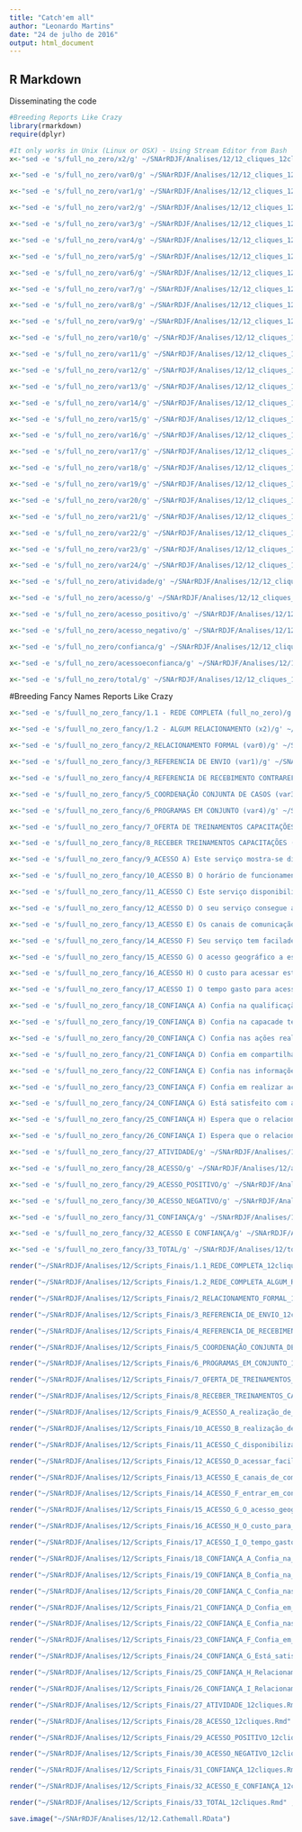 ```yaml
---
title: "Catch'em all"
author: "Leonardo Martins"
date: "24 de julho de 2016"
output: html_document
---
```


## R Markdown
Disseminating the code

```r
#Breeding Reports Like Crazy
library(rmarkdown)
require(dplyr)
```

```r
#It only works in Unix (Linux or OSX) - Using Stream Editor from Bash
x<-"sed -e 's/full_no_zero/x2/g' ~/SNArRDJF/Analises/12/12_cliques_12cliques.Rmd > ~/SNArRDJF/Analises/12/x2_12cliques.Rmd" %>% system()

x<-"sed -e 's/full_no_zero/var0/g' ~/SNArRDJF/Analises/12/12_cliques_12cliques.Rmd > ~/SNArRDJF/Analises/12/var0_12cliques.Rmd" %>% system()

x<-"sed -e 's/full_no_zero/var1/g' ~/SNArRDJF/Analises/12/12_cliques_12cliques.Rmd > ~/SNArRDJF/Analises/12/var1_12cliques.Rmd" %>% system()

x<-"sed -e 's/full_no_zero/var2/g' ~/SNArRDJF/Analises/12/12_cliques_12cliques.Rmd > ~/SNArRDJF/Analises/12/var2_12cliques.Rmd" %>% system()

x<-"sed -e 's/full_no_zero/var3/g' ~/SNArRDJF/Analises/12/12_cliques_12cliques.Rmd > ~/SNArRDJF/Analises/12/var3_12cliques.Rmd" %>% system()

x<-"sed -e 's/full_no_zero/var4/g' ~/SNArRDJF/Analises/12/12_cliques_12cliques.Rmd > ~/SNArRDJF/Analises/12/var4_12cliques.Rmd" %>% system()

x<-"sed -e 's/full_no_zero/var5/g' ~/SNArRDJF/Analises/12/12_cliques_12cliques.Rmd > ~/SNArRDJF/Analises/12/var5_12cliques.Rmd" %>% system()

x<-"sed -e 's/full_no_zero/var6/g' ~/SNArRDJF/Analises/12/12_cliques_12cliques.Rmd > ~/SNArRDJF/Analises/12/var6_12cliques.Rmd" %>% system()

x<-"sed -e 's/full_no_zero/var7/g' ~/SNArRDJF/Analises/12/12_cliques_12cliques.Rmd > ~/SNArRDJF/Analises/12/var7_12cliques.Rmd" %>% system()

x<-"sed -e 's/full_no_zero/var8/g' ~/SNArRDJF/Analises/12/12_cliques_12cliques.Rmd > ~/SNArRDJF/Analises/12/var8_12cliques.Rmd" %>% system()

x<-"sed -e 's/full_no_zero/var9/g' ~/SNArRDJF/Analises/12/12_cliques_12cliques.Rmd > ~/SNArRDJF/Analises/12/var9_12cliques.Rmd" %>% system()

x<-"sed -e 's/full_no_zero/var10/g' ~/SNArRDJF/Analises/12/12_cliques_12cliques.Rmd > ~/SNArRDJF/Analises/12/var10_12cliques.Rmd" %>% system()

x<-"sed -e 's/full_no_zero/var11/g' ~/SNArRDJF/Analises/12/12_cliques_12cliques.Rmd > ~/SNArRDJF/Analises/12/var11_12cliques.Rmd" %>% system()

x<-"sed -e 's/full_no_zero/var12/g' ~/SNArRDJF/Analises/12/12_cliques_12cliques.Rmd > ~/SNArRDJF/Analises/12/var12_12cliques.Rmd" %>% system()

x<-"sed -e 's/full_no_zero/var13/g' ~/SNArRDJF/Analises/12/12_cliques_12cliques.Rmd > ~/SNArRDJF/Analises/12/var13_12cliques.Rmd" %>% system()

x<-"sed -e 's/full_no_zero/var14/g' ~/SNArRDJF/Analises/12/12_cliques_12cliques.Rmd > ~/SNArRDJF/Analises/12/var14_12cliques.Rmd" %>% system()

x<-"sed -e 's/full_no_zero/var15/g' ~/SNArRDJF/Analises/12/12_cliques_12cliques.Rmd > ~/SNArRDJF/Analises/12/var15_12cliques.Rmd" %>% system()

x<-"sed -e 's/full_no_zero/var16/g' ~/SNArRDJF/Analises/12/12_cliques_12cliques.Rmd > ~/SNArRDJF/Analises/12/var16_12cliques.Rmd" %>% system()

x<-"sed -e 's/full_no_zero/var17/g' ~/SNArRDJF/Analises/12/12_cliques_12cliques.Rmd > ~/SNArRDJF/Analises/12/var17_12cliques.Rmd" %>% system()

x<-"sed -e 's/full_no_zero/var18/g' ~/SNArRDJF/Analises/12/12_cliques_12cliques.Rmd > ~/SNArRDJF/Analises/12/var18_12cliques.Rmd" %>% system()

x<-"sed -e 's/full_no_zero/var19/g' ~/SNArRDJF/Analises/12/12_cliques_12cliques.Rmd > ~/SNArRDJF/Analises/12/var19_12cliques.Rmd" %>% system()

x<-"sed -e 's/full_no_zero/var20/g' ~/SNArRDJF/Analises/12/12_cliques_12cliques.Rmd > ~/SNArRDJF/Analises/12/var20_12cliques.Rmd" %>% system()

x<-"sed -e 's/full_no_zero/var21/g' ~/SNArRDJF/Analises/12/12_cliques_12cliques.Rmd > ~/SNArRDJF/Analises/12/var21_12cliques.Rmd" %>% system()

x<-"sed -e 's/full_no_zero/var22/g' ~/SNArRDJF/Analises/12/12_cliques_12cliques.Rmd > ~/SNArRDJF/Analises/12/var22_12cliques.Rmd" %>% system()

x<-"sed -e 's/full_no_zero/var23/g' ~/SNArRDJF/Analises/12/12_cliques_12cliques.Rmd > ~/SNArRDJF/Analises/12/var23_12cliques.Rmd" %>% system()

x<-"sed -e 's/full_no_zero/var24/g' ~/SNArRDJF/Analises/12/12_cliques_12cliques.Rmd > ~/SNArRDJF/Analises/12/var24_12cliques.Rmd" %>% system()

x<-"sed -e 's/full_no_zero/atividade/g' ~/SNArRDJF/Analises/12/12_cliques_12cliques.Rmd > ~/SNArRDJF/Analises/12/atividade_12cliques.Rmd" %>% system()

x<-"sed -e 's/full_no_zero/acesso/g' ~/SNArRDJF/Analises/12/12_cliques_12cliques.Rmd > ~/SNArRDJF/Analises/12/acesso_12cliques.Rmd" %>% system()

x<-"sed -e 's/full_no_zero/acesso_positivo/g' ~/SNArRDJF/Analises/12/12_cliques_12cliques.Rmd > ~/SNArRDJF/Analises/12/acesso_positivo_12cliques.Rmd" %>% system()

x<-"sed -e 's/full_no_zero/acesso_negativo/g' ~/SNArRDJF/Analises/12/12_cliques_12cliques.Rmd > ~/SNArRDJF/Analises/12/acesso_negativo_12cliques.Rmd" %>% system()

x<-"sed -e 's/full_no_zero/confianca/g' ~/SNArRDJF/Analises/12/12_cliques_12cliques.Rmd > ~/SNArRDJF/Analises/12/confianca_12cliques.Rmd" %>% system()

x<-"sed -e 's/full_no_zero/acessoeconfianca/g' ~/SNArRDJF/Analises/12/12_cliques_12cliques.Rmd > ~/SNArRDJF/Analises/12/acessoeconfianca_12cliques.Rmd" %>% system()

x<-"sed -e 's/full_no_zero/total/g' ~/SNArRDJF/Analises/12/12_cliques_12cliques.Rmd > ~/SNArRDJF/Analises/12/total_12cliques.Rmd" %>% system()
```

#Breeding Fancy Names Reports Like Crazy
```r
x<-"sed -e 's/fuull_no_zero_fancy/1.1 - REDE COMPLETA (full_no_zero)/g' ~/SNArRDJF/Analises/12/12_cliques_12cliques.Rmd >  ~/SNArRDJF/Analises/12/Scripts_Finais/1.1_REDE_COMPLETA_12cliques.Rmd" %>% system()

x<-"sed -e 's/fuull_no_zero_fancy/1.2 - ALGUM RELACIONAMENTO (x2)/g' ~/SNArRDJF/Analises/12/x2_12cliques.Rmd >  ~/SNArRDJF/Analises/12/Scripts_Finais/1.2_REDE_COMPLETA_ALGUM_RELACIONAMENTO_12cliques.Rmd" %>% system()

x<-"sed -e 's/fuull_no_zero_fancy/2_RELACIONAMENTO FORMAL (var0)/g' ~/SNArRDJF/Analises/12/var0_12cliques.Rmd >  ~/SNArRDJF/Analises/12/Scripts_Finais/2_RELACIONAMENTO_FORMAL_12cliques.Rmd" %>% system()

x<-"sed -e 's/fuull_no_zero_fancy/3_REFERENCIA DE ENVIO (var1)/g' ~/SNArRDJF/Analises/12/var1_12cliques.Rmd >  ~/SNArRDJF/Analises/12/Scripts_Finais/3_REFERENCIA_DE_ENVIO_12cliques.Rmd" %>% system()

x<-"sed -e 's/fuull_no_zero_fancy/4_REFERENCIA DE RECEBIMENTO CONTRAREFERENCIA (var2)/g' ~/SNArRDJF/Analises/12/var2_12cliques.Rmd >  ~/SNArRDJF/Analises/12/Scripts_Finais/4_REFERENCIA_DE_RECEBIMENTO_CONTRAREFERENCIA_12cliques.Rmd" %>% system()

x<-"sed -e 's/fuull_no_zero_fancy/5_COORDENAÇÃO CONJUNTA DE CASOS (var3)/g' ~/SNArRDJF/Analises/12/var3_12cliques.Rmd >  ~/SNArRDJF/Analises/12/Scripts_Finais/5_COORDENAÇÃO_CONJUNTA_DE_CASOS_12cliques.Rmd" %>% system()

x<-"sed -e 's/fuull_no_zero_fancy/6_PROGRAMAS EM CONJUNTO (var4)/g' ~/SNArRDJF/Analises/12/var4_12cliques.Rmd >  ~/SNArRDJF/Analises/12/Scripts_Finais/6_PROGRAMAS_EM_CONJUNTO_12cliques.Rmd" %>% system()

x<-"sed -e 's/fuull_no_zero_fancy/7_OFERTA DE TREINAMENTOS CAPACITAÇÕES (var5)/g' ~/SNArRDJF/Analises/12/var5_12cliques.Rmd >  ~/SNArRDJF/Analises/12/Scripts_Finais/7_OFERTA_DE_TREINAMENTOS_CAPACITAÇÕES_12cliques.Rmd" %>% system()

x<-"sed -e 's/fuull_no_zero_fancy/8_RECEBER TREINAMENTOS CAPACITAÇÕES (var6)/g' ~/SNArRDJF/Analises/12/var6_12cliques.Rmd >  ~/SNArRDJF/Analises/12/Scripts_Finais/8_RECEBER_TREINAMENTOS_CAPACITAÇÕES_12cliques.Rmd" %>% system()

x<-"sed -e 's/fuull_no_zero_fancy/9_ACESSO A) Este serviço mostra-se disponível para realização de ativades em conjunto. (var7)/g' ~/SNArRDJF/Analises/12/var7_12cliques.Rmd >  ~/SNArRDJF/Analises/12/Scripts_Finais/9_ACESSO_A_realização_de_ativades_em_conjunto_12cliques.Rmd" %>% system()

x<-"sed -e 's/fuull_no_zero_fancy/10_ACESSO B) O horário de funcionamento deste serviço possibilita a realização de ações em conjunto. (var8)/g' ~/SNArRDJF/Analises/12/var8_12cliques.Rmd >  ~/SNArRDJF/Analises/12/Scripts_Finais/10_ACESSO_B_realização_de_ações_em_conjunto_12cliques.Rmd" %>% system()

x<-"sed -e 's/fuull_no_zero_fancy/11_ACESSO C) Este serviço disponibiliza informações sobre suas ativades para o seu serviço. (var9)/g' ~/SNArRDJF/Analises/12/var9_12cliques.Rmd >  ~/SNArRDJF/Analises/12/Scripts_Finais/11_ACESSO_C_disponibiliza_informações_12cliques.Rmd" %>% system()

x<-"sed -e 's/fuull_no_zero_fancy/12_ACESSO D) O seu serviço consegue acessar facilmente informações deste serviço. (var10)/g' ~/SNArRDJF/Analises/12/var10_12cliques.Rmd >  ~/SNArRDJF/Analises/12/Scripts_Finais/12_ACESSO_D_acessar_facilmente_informações_12cliques.Rmd" %>% system()

x<-"sed -e 's/fuull_no_zero_fancy/13_ACESSO E) Os canais de comunicação com este serviço são suficientes para realização de ações em conjunto. (var11)/g' ~/SNArRDJF/Analises/12/var11_12cliques.Rmd >  ~/SNArRDJF/Analises/12/Scripts_Finais/13_ACESSO_E_canais_de_comunicação_suficientes_12cliques.Rmd" %>% system()

x<-"sed -e 's/fuull_no_zero_fancy/14_ACESSO F) Seu serviço tem facilade de entrar em contato com este serviço para realizar ativades em conjunto (var12)./g' ~/SNArRDJF/Analises/12/var12_12cliques.Rmd >  ~/SNArRDJF/Analises/12/Scripts_Finais/14_ACESSO_F_entrar_em_contato_ara_realizar_ativades_12cliques.Rmd" %>% system()

x<-"sed -e 's/fuull_no_zero_fancy/15_ACESSO G) O acesso geográfico a este serviço impede a realização de ativades em conjunto. (var13) /g' ~/SNArRDJF/Analises/12/var13_12cliques.Rmd >  ~/SNArRDJF/Analises/12/Scripts_Finais/15_ACESSO_G_O_acesso_geográfico_impede_12cliques.Rmd" %>% system()

x<-"sed -e 's/fuull_no_zero_fancy/16_ACESSO H) O custo para acessar este serviço impede a realização de ativades em conjunto. (var14)/g' ~/SNArRDJF/Analises/12/var14_12cliques.Rmd >  ~/SNArRDJF/Analises/12/Scripts_Finais/16_ACESSO_H_O_custo_para_acessar_12cliques.Rmd" %>% system()

x<-"sed -e 's/fuull_no_zero_fancy/17_ACESSO I) O tempo gasto para acessar este serviço impede a realização ativades em conjunto. (var15)/g' ~/SNArRDJF/Analises/12/var15_12cliques.Rmd >  ~/SNArRDJF/Analises/12/Scripts_Finais/17_ACESSO_I_O_tempo_gasto_para_acessar_este_serviço_12cliques.Rmd" %>% system()

x<-"sed -e 's/fuull_no_zero_fancy/18_CONFIANÇA A) Confia na qualificação profissional da equipe deste serviço.(var16)/g' ~/SNArRDJF/Analises/12/var16_12cliques.Rmd >  ~/SNArRDJF/Analises/12/Scripts_Finais/18_CONFIANÇA_A_Confia_na_qualificação_profissional_12cliques.Rmd" %>% system()

x<-"sed -e 's/fuull_no_zero_fancy/19_CONFIANÇA B) Confia na capacade técnica da equipe deste serviço. (var17)/g' ~/SNArRDJF/Analises/12/var17_12cliques.Rmd >  ~/SNArRDJF/Analises/12/Scripts_Finais/19_CONFIANÇA_B_Confia_na_capacade_técnica_12cliques.Rmd" %>% system()

x<-"sed -e 's/fuull_no_zero_fancy/20_CONFIANÇA C) Confia nas ações realizadas por este serviço. (var18)/g' ~/SNArRDJF/Analises/12/var18_12cliques.Rmd >  ~/SNArRDJF/Analises/12/Scripts_Finais/20_CONFIANÇA_C_Confia_nas_ações_realizadas_12cliques.Rmd" %>% system()

x<-"sed -e 's/fuull_no_zero_fancy/21_CONFIANÇA D) Confia em compartilhar informações internas com este serviço. (var19) /g' ~/SNArRDJF/Analises/12/var19_12cliques.Rmd >  ~/SNArRDJF/Analises/12/Scripts_Finais/21_CONFIANÇA_D_Confia_em_compartilhar_informações_12cliques.Rmd" %>% system()

x<-"sed -e 's/fuull_no_zero_fancy/22_CONFIANÇA E) Confia nas informações recebas deste serviço (var20)./g' ~/SNArRDJF/Analises/12/var20_12cliques.Rmd >  ~/SNArRDJF/Analises/12/Scripts_Finais/22_CONFIANÇA_E_Confia_nas_informações_recebidas_12cliques.Rmd" %>% system()

x<-"sed -e 's/fuull_no_zero_fancy/23_CONFIANÇA F) Confia em realizar ações conjuntas com este serviço (var21)./g' ~/SNArRDJF/Analises/12/var21_12cliques.Rmd >  ~/SNArRDJF/Analises/12/Scripts_Finais/23_CONFIANÇA_F_Confia_em_realizar_ações_conjuntas_12cliques.Rmd" %>% system()

x<-"sed -e 's/fuull_no_zero_fancy/24_CONFIANÇA G) Está satisfeito com as ações desempenhadas por este serviço (var22)./g' ~/SNArRDJF/Analises/12/var22_12cliques.Rmd >  ~/SNArRDJF/Analises/12/Scripts_Finais/24_CONFIANÇA_G_Está_satisfeito_com_as_ações_desempenhadas_12cliques.Rmd" %>% system()

x<-"sed -e 's/fuull_no_zero_fancy/25_CONFIANÇA H) Espera que o relacionamento com este serviço continue nos próximos anos (var23)./g' ~/SNArRDJF/Analises/12/var23_12cliques.Rmd >  ~/SNArRDJF/Analises/12/Scripts_Finais/25_CONFIANÇA_H_Relacionamento_continue_nos_próximos_anos_12cliques.Rmd" %>% system()

x<-"sed -e 's/fuull_no_zero_fancy/26_CONFIANÇA I) Espera que o relacionamento com este serviço se fortaleça nos próximos anos. (var24)/g' ~/SNArRDJF/Analises/12/var24_12cliques.Rmd >  ~/SNArRDJF/Analises/12/Scripts_Finais/26_CONFIANÇA_I_Relacionamento_se_fortaleça_nos_próximos_anos_12cliques.Rmd" %>% system()

x<-"sed -e 's/fuull_no_zero_fancy/27_ATIVIDADE/g' ~/SNArRDJF/Analises/12/atividade_12cliques.Rmd >  ~/SNArRDJF/Analises/12/Scripts_Finais/27_ATIVIDADE_12cliques.Rmd" %>% system()

x<-"sed -e 's/fuull_no_zero_fancy/28_ACESSO/g' ~/SNArRDJF/Analises/12/acesso_12cliques.Rmd >  ~/SNArRDJF/Analises/12/Scripts_Finais/28_ACESSO_12cliques.Rmd" %>% system()

x<-"sed -e 's/fuull_no_zero_fancy/29_ACESSO_POSITIVO/g' ~/SNArRDJF/Analises/12/acesso_positivo_12cliques.Rmd >  ~/SNArRDJF/Analises/12/Scripts_Finais/29_ACESSO_POSITIVO_12cliques.Rmd" %>% system()

x<-"sed -e 's/fuull_no_zero_fancy/30_ACESSO_NEGATIVO/g' ~/SNArRDJF/Analises/12/acesso_negativo_12cliques.Rmd >  ~/SNArRDJF/Analises/12/Scripts_Finais/30_ACESSO_NEGATIVO_12cliques.Rmd" %>% system()

x<-"sed -e 's/fuull_no_zero_fancy/31_CONFIANÇA/g' ~/SNArRDJF/Analises/12/confianca_12cliques.Rmd >  ~/SNArRDJF/Analises/12/Scripts_Finais/31_CONFIANÇA_12cliques.Rmd" %>% system()

x<-"sed -e 's/fuull_no_zero_fancy/32_ACESSO E CONFIANÇA/g' ~/SNArRDJF/Analises/12/acessoeconfianca_12cliques.Rmd >  ~/SNArRDJF/Analises/12/Scripts_Finais/32_ACESSO_E_CONFIANÇA_12cliques.Rmd" %>% system()

x<-"sed -e 's/fuull_no_zero_fancy/33_TOTAL/g' ~/SNArRDJF/Analises/12/total_12cliques.Rmd >  ~/SNArRDJF/Analises/12/Scripts_Finais/33_TOTAL_12cliques.Rmd" %>% system()
```

```r
render("~/SNArRDJF/Analises/12/Scripts_Finais/1.1_REDE_COMPLETA_12cliques.Rmd","all")

render("~/SNArRDJF/Analises/12/Scripts_Finais/1.2_REDE_COMPLETA_ALGUM_RELACIONAMENTO_12cliques.Rmd","all")

render("~/SNArRDJF/Analises/12/Scripts_Finais/2_RELACIONAMENTO_FORMAL_12cliques.Rmd" ,"all")

render("~/SNArRDJF/Analises/12/Scripts_Finais/3_REFERENCIA_DE_ENVIO_12cliques.Rmd" ,"all")

render("~/SNArRDJF/Analises/12/Scripts_Finais/4_REFERENCIA_DE_RECEBIMENTO_CONTRAREFERENCIA_12cliques.Rmd" ,"all")

render("~/SNArRDJF/Analises/12/Scripts_Finais/5_COORDENAÇÃO_CONJUNTA_DE_CASOS_12cliques.Rmd" ,"all")

render("~/SNArRDJF/Analises/12/Scripts_Finais/6_PROGRAMAS_EM_CONJUNTO_12cliques.Rmd" ,"all")

render("~/SNArRDJF/Analises/12/Scripts_Finais/7_OFERTA_DE_TREINAMENTOS_CAPACITAÇÕES_12cliques.Rmd" ,"all")

render("~/SNArRDJF/Analises/12/Scripts_Finais/8_RECEBER_TREINAMENTOS_CAPACITAÇÕES_12cliques.Rmd" ,"all")

render("~/SNArRDJF/Analises/12/Scripts_Finais/9_ACESSO_A_realização_de_ativades_em_conjunto_12cliques.Rmd" ,"all")

render("~/SNArRDJF/Analises/12/Scripts_Finais/10_ACESSO_B_realização_de_ações_em_conjunto_12cliques.Rmd" ,"all")

render("~/SNArRDJF/Analises/12/Scripts_Finais/11_ACESSO_C_disponibiliza_informações_12cliques.Rmd" ,"all")

render("~/SNArRDJF/Analises/12/Scripts_Finais/12_ACESSO_D_acessar_facilmente_informações_12cliques.Rmd" ,"all")

render("~/SNArRDJF/Analises/12/Scripts_Finais/13_ACESSO_E_canais_de_comunicação_suficientes_12cliques.Rmd" ,"all")

render("~/SNArRDJF/Analises/12/Scripts_Finais/14_ACESSO_F_entrar_em_contato_ara_realizar_ativades_12cliques.Rmd" ,"all")

render("~/SNArRDJF/Analises/12/Scripts_Finais/15_ACESSO_G_O_acesso_geográfico_impede_12cliques.Rmd" ,"all")

render("~/SNArRDJF/Analises/12/Scripts_Finais/16_ACESSO_H_O_custo_para_acessar_12cliques.Rmd" ,"all")

render("~/SNArRDJF/Analises/12/Scripts_Finais/17_ACESSO_I_O_tempo_gasto_para_acessar_este_serviço_12cliques.Rmd" ,"all")

render("~/SNArRDJF/Analises/12/Scripts_Finais/18_CONFIANÇA_A_Confia_na_qualificação_profissional_12cliques.Rmd" ,"all")

render("~/SNArRDJF/Analises/12/Scripts_Finais/19_CONFIANÇA_B_Confia_na_capacade_técnica_12cliques.Rmd" ,"all")

render("~/SNArRDJF/Analises/12/Scripts_Finais/20_CONFIANÇA_C_Confia_nas_ações_realizadas_12cliques.Rmd" ,"all")

render("~/SNArRDJF/Analises/12/Scripts_Finais/21_CONFIANÇA_D_Confia_em_compartilhar_informações_12cliques.Rmd" ,"all")

render("~/SNArRDJF/Analises/12/Scripts_Finais/22_CONFIANÇA_E_Confia_nas_informações_recebidas_12cliques.Rmd" ,"all")

render("~/SNArRDJF/Analises/12/Scripts_Finais/23_CONFIANÇA_F_Confia_em_realizar_ações_conjuntas_12cliques.Rmd" ,"all")

render("~/SNArRDJF/Analises/12/Scripts_Finais/24_CONFIANÇA_G_Está_satisfeito_com_as_ações_desempenhadas_12cliques.Rmd" ,"all")

render("~/SNArRDJF/Analises/12/Scripts_Finais/25_CONFIANÇA_H_Relacionamento_continue_nos_próximos_anos_12cliques.Rmd" ,"all")

render("~/SNArRDJF/Analises/12/Scripts_Finais/26_CONFIANÇA_I_Relacionamento_se_fortaleça_nos_próximos_anos_12cliques.Rmd" ,"all")

render("~/SNArRDJF/Analises/12/Scripts_Finais/27_ATIVIDADE_12cliques.Rmd" ,"all")

render("~/SNArRDJF/Analises/12/Scripts_Finais/28_ACESSO_12cliques.Rmd" ,"all")

render("~/SNArRDJF/Analises/12/Scripts_Finais/29_ACESSO_POSITIVO_12cliques.Rmd" ,"all")

render("~/SNArRDJF/Analises/12/Scripts_Finais/30_ACESSO_NEGATIVO_12cliques.Rmd" ,"all")

render("~/SNArRDJF/Analises/12/Scripts_Finais/31_CONFIANÇA_12cliques.Rmd" ,"all")

render("~/SNArRDJF/Analises/12/Scripts_Finais/32_ACESSO_E_CONFIANÇA_12cliques.Rmd" ,"all")

render("~/SNArRDJF/Analises/12/Scripts_Finais/33_TOTAL_12cliques.Rmd" ,"all")
```

```r
save.image("~/SNArRDJF/Analises/12/12.Cathemall.RData")
```


